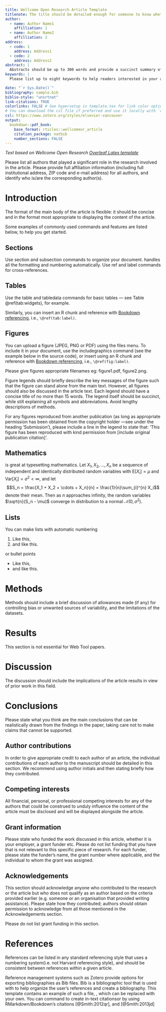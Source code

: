 ```yaml
---
title: Wellcome Open Research Article Template
titlenote: The title should be detailed enough for someone to know whether the article would be of interest to them, but also concise. Please ensure the broadness and claims within the title are appropriate to the content of the article itself.
author:
  - name: Author Name1
    affilliation: 1
  - name: Author Name2
    affilliation: 2
address:
  - code: 1
    address: Address1
  - code: 2
    address: Address2
abstract: |
  Abstracts should be up to 300 words and provide a succinct summary of the article. Although the abstract should explain why the article might be interesting, care should be taken not to inappropriately over-emphasise the importance of the work described in the article. Citations should not be used in the abstract, and the use of abbreviations should be minimized. If you are writing a Research or Systematic Review article, please structure your abstract into Background, Methods, Results, and Conclusions.
keywords: |
  Please list up to eight keywords to help readers interested in your article find it more easily.

date: "`r Sys.Date()`"
bibliography: sample.bib
biblio-style: "unsrtnat"
link-citations: TRUE
colorlinks: FALSE # See hypersetup in template.tex for link color options
# You can download the csl file if preferred and use it locally with `csl: elsevier-vancouver.csl`
csl: https://www.zotero.org/styles/elsevier-vancouver
output: 
  bookdown::pdf_book:
    base_format: rticles::wellcomeor_article
    citation_package: natbib
    number_sections: FALSE
---
```


*Text based on Wellcome Open Research [Overleaf Latex
template](https://www.overleaf.com/project/6131911644b635ad3aaa4cb2)*

\bigskip 

Please list all authors that played a significant role in the research involved
in the article. Please provide full affiliation information (including full
institutional address, ZIP code and e-mail address) for all authors, and
identify who is/are the corresponding author(s).

# Introduction

The format of the main body of the article is flexible: it should be concise and
in the format most appropriate to displaying the content of the article.

Some examples of commonly used \LaTeX{} commands and features are listed below,
to help you get started.

## Sections

Use section and subsection commands to organize your document. \LaTeX{} handles
all the formatting and numbering automatically. Use ref and label commands for
cross-references.

## Tables

Use the table and tabledata commands for basic tables --- see
Table \@ref(tab:widgets), for example.

```{=tex}
\begin{table}[h!]
  \hrule \vspace{0.1cm}
  \caption{\label{tab:widgets}An example of a simple table with caption.}
  \centering
  \begin{tabledata}{llr}
    \header First name & Last Name & Grade \\
    \row John & Doe & $7.5$ \\
    \row Richard & Miles & $2$ \\
  \end{tabledata}
\end{table}
```

Similarly, you can insert an R chunk and reference with 
[Bookdown referencing](https://bookdown.org/yihui/bookdown/tables.html), i.e.,
`\@ref(tab:label)`.

## Figures

You can upload a figure (JPEG, PNG or PDF) using the files menu. To include it
in your document, use the includegraphics \LaTeX{} command (see the example
below in the source code), or insert using an R chunk and reference with
[Bookdown referencing](https://bookdown.org/yihui/bookdown/figures.html), i.e.,
`\@ref(fig:label)`.

Please give figures appropriate filenames eg: figure1.pdf, figure2.png.

Figure legends should briefly describe the key messages of the figure such that
the figure can stand alone from the main text. However, all figures should also
be discussed in the article text. Each legend should have a concise title of no
more than 15 words. The legend itself should be succinct, while still explaining
all symbols and abbreviations. Avoid lengthy descriptions of methods.

For any figures reproduced from another publication (as long as appropriate
permission has been obtained from the copyright holder ---see under the heading
'Submission'), please include a line in the legend to state that: 'This figure
has been reproduced with kind permission from [include original publication
citation]'.

```{=tex}
\begin{figure} 
  \centering 
  \includegraphics[width=0.4\textwidth]{frog.jpg}
  \caption{\label{fig:your-figure}Your figure legend goes here; it should be
  succinct, while still explaining all symbols and abbreviations. } 
\end{figure}
```

## Mathematics

\LaTeX{} is great at typesetting mathematics. Let $X_1, X_2, \ldots, X_n$ be a
sequence of independent and identically distributed random variables with
$\text{E}[X_i] = \mu$ and $\text{Var}[X_i] = \sigma^2 < \infty$, and let $$S_n =
\frac{X_1 + X_2 + \cdots + X_n}{n} = \frac{1}{n}\sum_{i}^{n} X_i$$ denote their
mean. Then as $n$ approaches infinity, the random variables
$\sqrt{n}(S_n - \mu)$ converge in distribution to a normal
$\mathcal{N}(0, \sigma^2)$.

## Lists

You can make lists with automatic numbering \dots

1.  Like this,
2.  and like this.

\dots or bullet points \dots

-   Like this,
-   and like this.

# Methods

Methods should include a brief discussion of allowances made (if any) for
controlling bias or unwanted sources of variability, and the limitations of the
datasets.

# Results

This section is not essential for Web Tool papers.

# Discussion

The discussion should include the implications of the article results in view of
prior work in this field.

# Conclusions

Please state what you think are the main conclusions that can be realistically
drawn from the findings in the paper, taking care not to make claims that cannot
be supported.

## Author contributions

In order to give appropriate credit to each author of an article, the individual
contributions of each author to the manuscript should be detailed in this
section. We recommend using author initials and then stating briefly how they
contributed.

## Competing interests

All financial, personal, or professional competing interests for any of the
authors that could be construed to unduly influence the content of the article
must be disclosed and will be displayed alongside the article.

## Grant information

Please state who funded the work discussed in this article, whether it is your
employer, a grant funder etc. Please do not list funding that you have that is
not relevant to this specific piece of research. For each funder, please state
the funder's name, the grant number where applicable, and the individual to whom
the grant was assigned.

## Acknowledgements

This section should acknowledge anyone who contributed to the research or the
article but who does not qualify as an author based on the criteria provided
earlier (e.g. someone or an organisation that provided writing assistance).
Please state how they contributed; authors should obtain permission to
acknowledge from all those mentioned in the Acknowledgements section.

Please do not list grant funding in this section.

# References

References can be listed in any standard referencing style that uses a numbering
system(i.e. not Harvard referencing style), and should be consistent between
references within a given article.

Reference management systems such as Zotero provide options for exporting
bibliographies as Bib\TeX{} files. Bib\TeX{} is a bibliographic tool that is
used with \LaTeX{} to help organize the user's references and create a
bibliography. This template contains an example of such a file,
\texttt{sample.bib}, which can be replaced with your own. You can \LaTeX{}
command  \verb|\cite| to create in-text citationsor by using
RMarkdown/Bookdown's citations [@Smith:2012qr], and [@Smith:2013jd]
